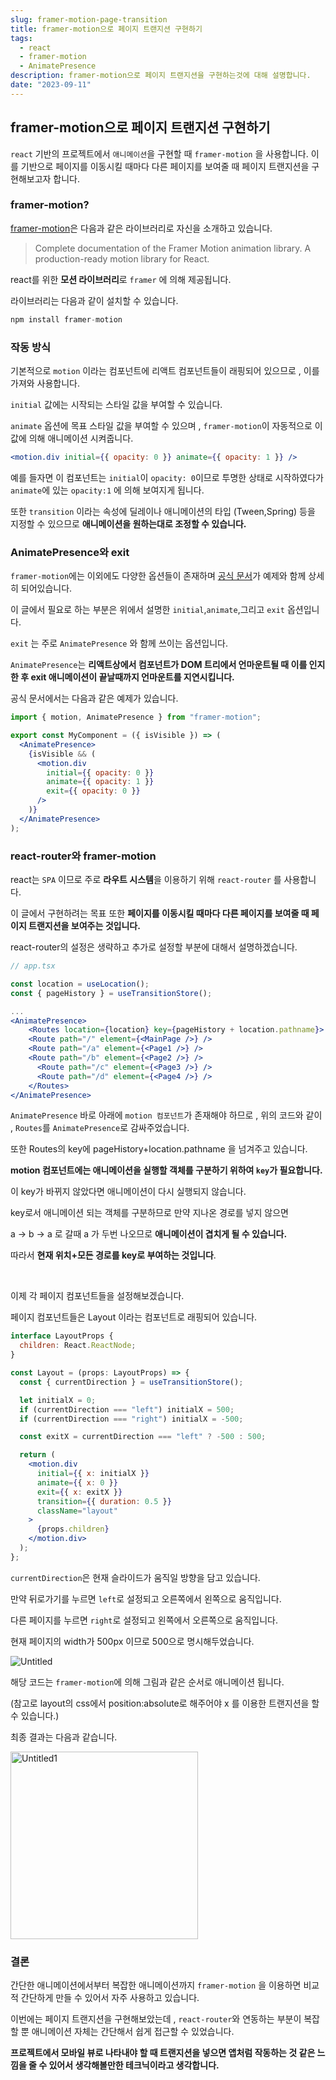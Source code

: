```yaml
---
slug: framer-motion-page-transition
title: framer-motion으로 페이지 트랜지션 구현하기
tags:
  - react
  - framer-motion
  - AnimatePresence
description: framer-motion으로 페이지 트랜지션을 구현하는것에 대해 설명합니다.
date: "2023-09-11"
---
```


## framer-motion으로 페이지 트랜지션 구현하기

`react` 기반의 프로젝트에서 `애니메이션`을 구현할 때 `framer-motion` 을 사용합니다. 이를 기반으로 페이지를 이동시킬 때마다 다른 페이지를 보여줄 때 페이지 트랜지션을 구현해보고자 합니다.

### framer-motion?

[framer-motion](https://www.framer.com/motion/)은 다음과 같은 라이브러리로 자신을 소개하고 있습니다.

> Complete documentation of the Framer Motion animation library. A production-ready motion library for React.

react를 위한 **모션 라이브러리**로 `framer` 에 의해 제공됩니다.

라이브러리는 다음과 같이 설치할 수 있습니다.

```jsx
npm install framer-motion
```

### 작동 방식

기본적으로 `motion` 이라는 컴포넌트에 리액트 컴포넌트들이 래핑되어 있으므로 , 이를 가져와 사용합니다.

`initial` 값에는 시작되는 스타일 값을 부여할 수 있습니다.

`animate` 옵션에 목표 스타일 값을 부여할 수 있으며 , `framer-motion`이 자동적으로 이 값에 의해 애니메이션 시켜줍니다.

```jsx
<motion.div initial={{ opacity: 0 }} animate={{ opacity: 1 }} />
```

예를 들자면 이 컴포넌트는 `initial`이 `opacity: 0`이므로 투명한 상태로 시작하였다가 `animate`에 있는 `opacity:1` 에 의해 보여지게 됩니다.

또한 `transition` 이라는 속성에 딜레이나 애니메이션의 타입 (Tween,Spring) 등을 지정할 수 있으므로 **애니메이션을 원하는대로 조정할 수 있습니다.**

### AnimatePresence와 exit

`framer-motion`에는 이외에도 다양한 옵션들이 존재하며 [공식 문서](https://www.framer.com/motion/)가 예제와 함께 상세히 되어있습니다.

이 글에서 필요로 하는 부분은 위에서 설명한 `initial`,`animate`,그리고 `exit` 옵션입니다.

`exit` 는 주로 `AnimatePresence` 와 함께 쓰이는 옵션입니다.

`AnimatePresence`는 **리액트상에서 컴포넌트가 DOM 트리에서 언마운트될 때 이를 인지한 후 exit 애니메이션이 끝날때까지 언마운트를 지연시킵니다.**

공식 문서에서는 다음과 같은 예제가 있습니다.

```jsx
import { motion, AnimatePresence } from "framer-motion";

export const MyComponent = ({ isVisible }) => (
  <AnimatePresence>
    {isVisible && (
      <motion.div
        initial={{ opacity: 0 }}
        animate={{ opacity: 1 }}
        exit={{ opacity: 0 }}
      />
    )}
  </AnimatePresence>
);
```

### react-router와 framer-motion

react는 `SPA` 이므로 주로 **라우트 시스템**을 이용하기 위해 `react-router` 를 사용합니다.

이 글에서 구현하려는 목표 또한 **페이지를 이동시킬 때마다 다른 페이지를 보여줄 때 페이지 트랜지션을 보여주는 것입니다.**

react-router의 설정은 생략하고 추가로 설정할 부분에 대해서 설명하겠습니다.

```jsx
// app.tsx

const location = useLocation();
const { pageHistory } = useTransitionStore();

...
<AnimatePresence>
	<Routes location={location} key={pageHistory + location.pathname}>
    <Route path="/" element={<MainPage />} />
    <Route path="/a" element={<Page1 />} />
    <Route path="/b" element={<Page2 />} />
	  <Route path="/c" element={<Page3 />} />
	  <Route path="/d" element={<Page4 />} />
	</Routes>
</AnimatePresence>
```

`AnimatePresence` 바로 아래에 `motion 컴포넌트`가 존재해야 하므로 , 위의 코드와 같이 , `Routes`를 `AnimatePresence`로 감싸주었습니다.

또한 Routes의 key에 pageHistory+location.pathname 을 넘겨주고 있습니다.

**motion 컴포넌트에는 애니메이션을 실행할 객체를 구분하기 위하여 `key`가 필요합니다.**

이 key가 바뀌지 않았다면 애니메이션이 다시 실행되지 않습니다.

key로서 애니메이션 되는 객체를 구분하므로 만약 지나온 경로를 넣지 않으면

a → b → a 로 갈때 a 가 두번 나오므로 **애니메이션이 겹치게 될 수 있습니다.**

따라서 **현재 위치+모든 경로를 key로 부여하는 것입니다**.

<br />

이제 각 페이지 컴포넌트들을 설정해보겠습니다.

페이지 컴포넌트들은 Layout 이라는 컴포넌트로 래핑되어 있습니다.

```jsx
interface LayoutProps {
  children: React.ReactNode;
}

const Layout = (props: LayoutProps) => {
  const { currentDirection } = useTransitionStore();

  let initialX = 0;
  if (currentDirection === "left") initialX = 500;
  if (currentDirection === "right") initialX = -500;

  const exitX = currentDirection === "left" ? -500 : 500;

  return (
    <motion.div
      initial={{ x: initialX }}
      animate={{ x: 0 }}
      exit={{ x: exitX }}
      transition={{ duration: 0.5 }}
      className="layout"
    >
      {props.children}
    </motion.div>
  );
};
```

`currentDirection`은 현재 슬라이드가 움직일 방향을 담고 있습니다.

만약 뒤로가기를 누르면 `left`로 설정되고 오른쪽에서 왼쪽으로 움직입니다.

다른 페이지를 누르면 `right`로 설정되고 왼쪽에서 오른쪽으로 움직입니다.

현재 페이지의 width가 500px 이므로 500으로 명시해두었습니다.

<Image alt="Untitled" src="./Untitled.png" />

해당 코드는 `framer-motion`에 의해 그림과 같은 순서로 애니메이션 됩니다.

(참고로 layout의 css에서 position:absolute로 해주어야 x 를 이용한 트랜지션을 할 수 있습니다.)

최종 결과는 다음과 같습니다.

<Image alt="Untitled1" src="./Untitled1.gif" width="300" />

### 결론

간단한 애니메이션에서부터 복잡한 애니메이션까지 `framer-motion` 을 이용하면 비교적 간단하게 만들 수 있어서 자주 사용하고 있습니다.

이번에는 페이지 트랜지션을 구현해보았는데 , `react-router`와 연동하는 부분이 복잡할 뿐 애니메이션 자체는 간단해서 쉽게 접근할 수 있었습니다.

**프로젝트에서 모바일 뷰로 나타내야 할 때 트랜지션을 넣으면 앱처럼 작동하는 것 같은 느낌을 줄 수 있어서 생각해볼만한 테크닉이라고 생각합니다.**
